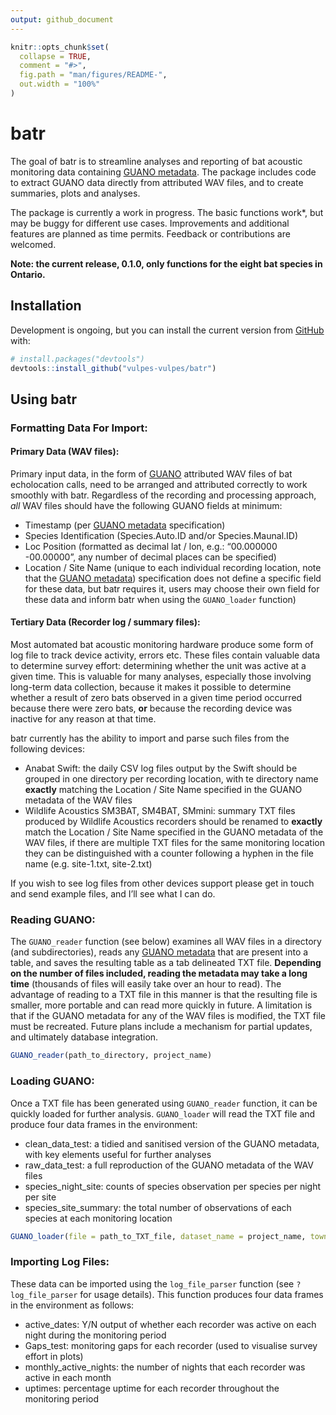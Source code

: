 ```yaml
---
output: github_document
---
```


<!-- README.md is generated from README.Rmd. Please edit that file -->

```r
knitr::opts_chunk$set(
  collapse = TRUE,
  comment = "#>",
  fig.path = "man/figures/README-",
  out.width = "100%"
)
```

# batr

<!-- badges: start -->
<!-- badges: end -->

The goal of batr is to streamline analyses and reporting of bat acoustic monitoring data containing [GUANO metadata](https://guano-md.org/). The package includes code to extract GUANO data directly from attributed WAV files, and to create summaries, plots and analyses.

The package is currently a work in progress. The basic functions work*, but may be buggy for different use cases. Improvements and additional features are planned as time permits. Feedback or contributions are welcomed. 

**Note: the current release, 0.1.0, only functions for the eight bat species in Ontario.**

## Installation

Development is ongoing, but you can install the current version from [GitHub](https://github.com/) with:

``` r
# install.packages("devtools")
devtools::install_github("vulpes-vulpes/batr")
```
## Using batr

### Formatting Data For Import:

#### Primary Data (WAV files):

Primary input data, in the form of [GUANO](https://guano-md.org/) attributed WAV files of bat echolocation calls, need to be arranged and attributed correctly to work smoothly with batr. Regardless of the recording and processing approach, _all_ WAV files should have the following GUANO fields at minimum:

* Timestamp (per [GUANO metadata](https://guano-md.org/) specification)
* Species Identification (Species.Auto.ID and/or Species.Maunal.ID)
* Loc Position (formatted as decimal lat / lon, e.g.: "00.000000 -00.00000", any number of decimal places can be specified)
* Location / Site Name (unique to each individual recording location, note that the [GUANO metadata](https://guano-md.org/)) specification does not define a specific field for these data, but batr requires it, users may choose their own field for these data and inform batr when using the `GUANO_loader` function) 

#### Tertiary Data (Recorder log / summary files):

Most automated bat acoustic monitoring hardware produce some form of log file to track device activity, errors etc. These files contain valuable data to determine survey effort: determining whether the unit was active at a given time. This is valuable for many analyses, especially those involving long-term data collection, because it makes it possible to determine whether a result of zero bats observed in a given time period occurred because there were zero bats, **or** because the recording device was inactive for any reason at that time. 

batr currently has the ability to import and parse such files from the following devices: 

* Anabat Swift: the daily CSV log files output by the Swift should be grouped in one directory per recording location, with te directory name **exactly** matching the Location / Site Name specified in the GUANO metadata of the WAV files
* Wildlife Acoustics SM3BAT, SM4BAT, SMmini: summary TXT files produced by Wildlife Acoustics recorders should be renamed to **exactly** match the Location / Site Name specified in the GUANO metadata of the WAV files, if there are multiple TXT files for the same monitoring location they can be distinguished with a counter following a hyphen in the file name (e.g. site-1.txt, site-2.txt)

If you wish to see log files from other devices support please get in touch and send example files, and I'll see what I can do. 

### Reading GUANO:

The `GUANO_reader` function (see below) examines all WAV files in a directory (and subdirectories), reads any [GUANO metadata](https://guano-md.org/) that are present into a table, and saves the resulting table as a tab delineated TXT file. **Depending on the number of files included, reading the metadata may take a long time** (thousands of files will easily take over an hour to read). The advantage of reading to a TXT file in this manner is that the resulting file is smaller, more portable and can read more quickly in future. A limitation is that if the GUANO metadata for any of the WAV files is modified, the TXT file must be recreated. Future plans include a mechanism for partial updates, and ultimately database integration. 

``` r
GUANO_reader(path_to_directory, project_name)
```

### Loading GUANO:

Once a TXT file has been generated using `GUANO_reader` function, it can be quickly loaded for further analysis. `GUANO_loader` will read the TXT file and produce four data frames in the environment: 

* clean_data_test: a tidied and sanitised version of the GUANO metadata, with key elements useful for further analyses
* raw_data_test: a full reproduction of the GUANO metadata of the WAV files
* species_night_site: counts of species observation per species per night per site
* species_site_summary: the total number of observations of each species at each monitoring location


``` r
GUANO_loader(file = path_to_TXT_file, dataset_name = project_name, town.location = )
```

### Importing Log Files:

These data can be imported using the `log_file_parser` function (see `?log_file_parser` for usage details). This function produces four data frames in the environment as follows:

* active_dates: Y/N output of whether each recorder was active on each night during the monitoring period 
* Gaps_test: monitoring gaps for each recorder (used to visualise survey effort in plots)
* monthly_active_nights: the number of nights that each recorder was active in each month
* uptimes: percentage uptime for each recorder throughout the monitoring period
